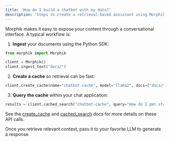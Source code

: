 ```yaml
---
title: 'How do I build a chatbot with my data?'
description: 'Steps to create a retrieval-based assistant using Morphik'
---
```


Morphik makes it easy to expose your content through a conversational interface. A typical workflow is:

1. **Ingest** your documents using the Python SDK:

```python
from morphik import Morphik

client = Morphik()
client.ingest_text("docs/")
```

2. **Create a cache** so retrieval can be fast:

```python
client.create_cache(name="chatbot-cache", model="llama2", docs=["docs/"])
```

3. **Query the cache** within your chat application:

```python
results = client.cached_search("chatbot-cache", query="How do I get started?")
```

See the [create_cache](/python-sdk/create_cache) and [cached_search](/python-sdk/batch_get_documents) docs for more details on these API calls.

Once you retrieve relevant context, pass it to your favorite LLM to generate a response.
